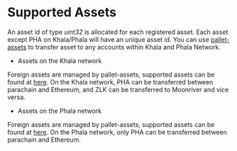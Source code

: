 # Supported Assets

An asset id of type _uint32_ is allocated for each registered asset. Each asset except PHA on Khala/Phala will have an unique asset id. You can use [pallet-assets](https://github.com/paritytech/substrate/tree/master/frame/assets) to transfer asset to any accounts within Khala and Phala Network.

* Assets on the Khala network

Foreign assets are managed by pallet-assets, supported assets can be found at [here](https://polkadot.js.org/apps/?rpc=wss%3A%2F%2Fkhala-api.phala.network%2Fws#/assets). On the Khala network, PHA can be transferred between parachain and Ethereum, and ZLK can be transferred to Moonriver and vice versa.

* Assets on the Phala network

Foreign assets are managed by pallet-assets, supported assets can be found at [here](https://polkadot.js.org/apps/?rpc=wss%3A%2F%2Fapi.phala.network%2Fws#/assets). On the Phala network, only PHA can be transferred between parachain and Ethereum.
